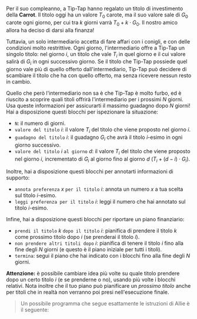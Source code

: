 
Per il suo compleanno, a Tip-Tap hanno regalato un titolo di investimento della **Carrot**. Il titolo oggi ha un valore $T_0$ carote,
ma il suo valore sale di $G_0$ carote ogni giorno, per cui tra $k$ giorni varrà $T_0 + k \cdot G_0$. Il nostro amico allora ha deciso di darsi alla finanza!

Tuttavia, un solo intermediario accetta di fare affari con i conigli, e con delle condizioni molto restrittive. Ogni giorno,
l'intermediario offre a Tip-Tap un singolo titolo: nel giorno $i$, un titolo che vale $T_i$ in quel giorno e il cui valore salirà di $G_i$
in ogni successivo giorno. Se il titolo che Tip-Tap possiede quel giorno vale più di quello offerto dall'intermediario, Tip-Tap può decidere di scambiare il
titolo che ha con quello offerto, ma senza ricevere nessun resto in cambio.

Quello che però l'intermediario non sa è che Tip-Tap è molto furbo, ed è riuscito a scoprire quali titoli offrirà l'intermediario per i prossimi $N$ giorni.
Usa queste informazioni per assicurarti il massimo guadagno dopo $N$ giorni!
Hai a disposizione questi blocchi per ispezionare la situazione:

- `N`: il numero di giorni.
- `valore del titolo` $i$: il valore $T_i$ del titolo che viene proposto nel giorno $i$.
- `guadagno del titolo` $i$: il guadagno $G_i$ che avrà il titolo $i$-esimo in ogni giorno successivo.
- `valore del titolo` $i$ `al giorno` $d$: il valore $T_i$ del titolo che viene proposto nel giorno $i$, incrementato di $G_i$ al giorno fino al giorno $d$ ($T_i + (d-i) \cdot G_i$).

Inoltre, hai a disposizione questi blocchi per annotarti informazioni di supporto:

- `annota preferenza` $x$ `per il titolo` $i$: annota un numero $x$ a tua scelta sul titolo $i$-esimo.
- `leggi preferenza per il titolo` $i$: leggi il numero che hai annotato sul titolo $i$-esimo.

Infine, hai a disposizione questi blocchi per riportare un piano finanziario:

- `prendi il titolo` $k$ `dopo il titolo` $i$: pianifica di prendere il titolo $k$ come prossimo titolo dopo $i$ (se prenderai il titolo $i$).
- `non prendere altri titoli dopo` $i$: pianifica di tenere il titolo $i$ fino alla fine degli $N$ giorni (e questo è il piano iniziale per tutti i titoli).
- `termina`: segui il piano che hai indicato con i blocchi fino alla fine degli $N$ giorni.

**Attenzione:** è possibile cambiare idea più volte su quale titolo prendere dopo un certo titolo $i$ (e se prenderne o no), usando più volte i blocchi relativi.
Nota inoltre che il tuo piano può pianificare un _prossimo titolo_ anche per titoli che in realtà non verranno poi presi nell'esecuzione finale.

<Blockly
  customBlocks={customBlocks}
  initialBlocks={initialBlocks}
  testcases={testcases}
  visualizer={Visualizer}
/>

> Un possibile programma che segue esattamente le istruzioni di Allie è il seguente:
